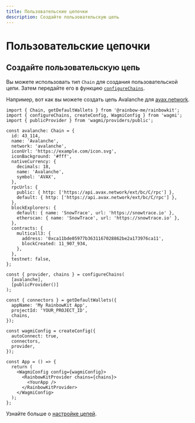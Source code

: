 ```yaml
---
title: Пользовательские цепочки
description: Создайте пользовательскую цепь
---
```


# Пользовательские цепочки

## Создайте пользовательскую цепь

Вы можете использовать тип `Chain` для создания пользовательской цепи. Затем передайте его в функцию [`configureChains`](https://wagmi.sh/docs/providers/configuring-chains).

Например, вот как вы можете создать цепь Avalanche для [avax.network](https://avax.network).

```tsx
import { Chain, getDefaultWallets } from '@rainbow-me/rainbowkit';
import { configureChains, createConfig, WagmiConfig } from 'wagmi';
import { publicProvider } from 'wagmi/providers/public';

const avalanche: Chain = {
  id: 43_114,
  name: 'Avalanche',
  network: 'avalanche',
  iconUrl: 'https://example.com/icon.svg',
  iconBackground: '#fff',
  nativeCurrency: {
    decimals: 18,
    name: 'Avalanche',
    symbol: 'AVAX',
  },
  rpcUrls: {
    public: { http: ['https://api.avax.network/ext/bc/C/rpc'] },
    default: { http: ['https://api.avax.network/ext/bc/C/rpc'] },
  },
  blockExplorers: {
    default: { name: 'SnowTrace', url: 'https://snowtrace.io' },
    etherscan: { name: 'SnowTrace', url: 'https://snowtrace.io' },
  },
  contracts: {
    multicall3: {
      address: '0xca11bde05977b3631167028862be2a173976ca11',
      blockCreated: 11_907_934,
    },
  },
  testnet: false,
};

const { provider, chains } = configureChains(
  [avalanche],
  [publicProvider()]
);

const { connectors } = getDefaultWallets({
  appName: 'My RainbowKit App',
  projectId: 'YOUR_PROJECT_ID',
  chains,
});

const wagmiConfig = createConfig({
  autoConnect: true,
  connectors,
  provider,
});

const App = () => {
  return (
    <WagmiConfig config={wagmiConfig}>
      <RainbowKitProvider chains={chains}>
        <YourApp />
      </RainbowKitProvider>
    </WagmiConfig>
  );
};
```

Узнайте больше о [настройке цепей](https://wagmi.sh/docs/providers/configuring-chains).
